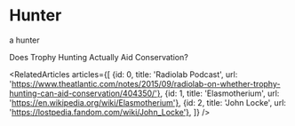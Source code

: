 

<Meta title="menu/organisms/actors/party" />

# Hunter

<Subtitle>a hunter</Subtitle>

<Link url="https://www.theatlantic.com/notes/2015/09/radiolab-on-whether-trophy-hunting-can-aid-conservation/404350/">Does Trophy Hunting Actually Aid Conservation?</Link>



<RelatedArticles articles={[
    {id: 0, title: 'Radiolab Podcast', url: 'https://www.theatlantic.com/notes/2015/09/radiolab-on-whether-trophy-hunting-can-aid-conservation/404350/'},
    {id: 1, title: 'Elasmotherium', url: 'https://en.wikipedia.org/wiki/Elasmotherium'},
    {id: 2, title: 'John Locke', url: 'https://lostpedia.fandom.com/wiki/John_Locke'},
]} />

<Canvas>
  <Story name="the hunting party">
      <Hunter model={{ customStyle: { position: 'absolute', zIndex: 0, left: 20, top: 120, backgroundColor: "pink" } }} />
      <Hunter model={{ customStyle: { position: 'absolute', zIndex: 0, left: 80, top: 120, backgroundColor: "grey" } }} />
      <Hunter model={{ customStyle: { position: 'absolute', zIndex: 0, left: 140, top: 120 } }} />
      <Wisp model={{ customStyle: { position: 'absolute', zIndex: 0, left: 200, top: 180 } }} />
  </Story>
</Canvas>